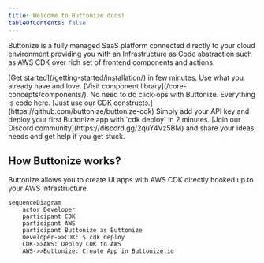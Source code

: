 ```yaml
---
title: Welcome to Buttonize docs!
tableOfContents: false
---
```



Buttonize is a fully managed SaaS platform connected directly to your cloud environment providing you with an Infrastructure as Code abstraction such as AWS CDK over rich set of frontend components and actions.

<CardGrid>
	<Card title="Quickstarts & Tutorials" icon="rocket">
		[Get started](/getting-started/installation/) in few minutes. Use what you
		already have and love.
	</Card>
	<Card title="Components" icon="laptop">
		[Visit component library](/core-concepts/components/). No need to do
		click-ops with Buttonize. Everything is code here.
	</Card>
	<Card title="Plug-and-play" icon="approve-check-circle">
		[Just use our CDK constructs.](https://github.com/buttonize/buttonize-cdk)
		Simply add your API key and deploy your first Buttonize app with `cdk
		deploy` in 2 minutes.
	</Card>
	<Card title="Community" icon="discord">
		[Join our Discord community](https://discord.gg/2quY4Vz5BM) and share your
		ideas, needs and get help if you get stuck.
	</Card>
</CardGrid>

<br />

## How Buttonize works?

Buttonize allows you to create UI apps with AWS CDK directly hooked up to your AWS infrastructure.

<div className="w-3/4 mermaid-center m-auto" >

```mermaid
sequenceDiagram
    actor Developer
    participant CDK
    participant AWS
    participant Buttonize as Buttonize
    Developer->>CDK: $ cdk deploy
    CDK->>AWS: Deploy CDK to AWS
    AWS->>Buttonize: Create App in Buttonize.io
```

</div>

